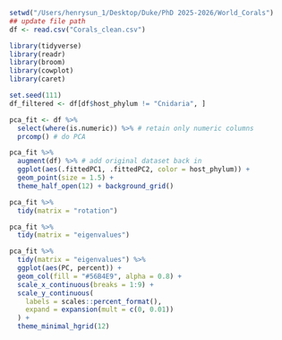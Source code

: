 ```r
setwd("/Users/henrysun_1/Desktop/Duke/PhD 2025-2026/World_Corals")
## update file path
df <- read.csv("Corals_clean.csv")

```

```r
library(tidyverse)
library(readr)
library(broom)
library(cowplot)
library(caret)

```

```r
set.seed(111)
df_filtered <- df[df$host_phylum != "Cnidaria", ]

pca_fit <- df %>% 
  select(where(is.numeric)) %>% # retain only numeric columns
  prcomp() # do PCA

```

```r
pca_fit %>%
  augment(df) %>% # add original dataset back in
  ggplot(aes(.fittedPC1, .fittedPC2, color = host_phylum)) + 
  geom_point(size = 1.5) +
  theme_half_open(12) + background_grid()

```
```r
pca_fit %>%
  tidy(matrix = "rotation")

```

```r
pca_fit %>%
  tidy(matrix = "eigenvalues")

```
```r
pca_fit %>%
  tidy(matrix = "eigenvalues") %>%
  ggplot(aes(PC, percent)) +
  geom_col(fill = "#56B4E9", alpha = 0.8) +
  scale_x_continuous(breaks = 1:9) +
  scale_y_continuous(
    labels = scales::percent_format(),
    expand = expansion(mult = c(0, 0.01))
  ) +
  theme_minimal_hgrid(12)


```

